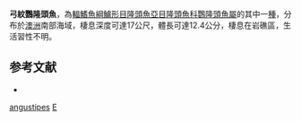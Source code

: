 {{Speciesbox
| taxon = Eupetrichthys angustipes
| binomial_authority = [[Ramsay|Ramsay]] & [[Ogilby|Ogilby]], 1888
| status = LC
| status_system = IUCN3.1
| image = Eupetrichthys angustipes.jpg
}}

'''弓紋鸚隆頭魚'''，為[[輻鰭魚綱|輻鰭魚綱]][[鱸形目|鱸形目]][[隆頭魚亞目|隆頭魚亞目]][[隆頭魚科|隆頭魚科]][[鸚隆頭魚屬|鸚隆頭魚屬]]的其中一[[種|種]]，分布於[[澳洲|澳洲]]南部海域，棲息深度可達17公尺，體長可達12.4公分，棲息在岩礁區，生活習性不明。

==参考文献==
*{{FishBase_species|genus=Eupetrichthys|species=angustipes|year=2013|month=8}}
{{Taxonbar|from=Q975064}}

[[Category:鸚隆頭魚屬|angustipes]]
[[Category:1888年描述的鱼类|E]]


{{鱸形目小作品}}